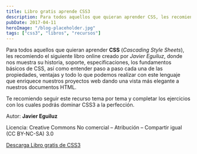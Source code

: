```yaml
---
title: Libro gratis aprende CSS3
description: Para todos aquellos que quieran aprender CSS, les recomiendo el siguiente libro online creado por Javier Eguiluz
pubDate: 2017-04-11
heroImage: "/blog-placeholder.jpg"
tags: ["css3", "libros", "recursos"]
---
```


Para todos aquellos que quieran aprender **CSS** (_Cascading Style Sheets_), les recomiendo el siguiente libro online creado por _Javier Eguiluz_, donde nos muestra su historia, soporte, especificaciones, los fundamentos básicos de CSS, así como entender paso a paso cada una de las propiedades, ventajas y todo lo que podemos realizar con este lenguaje que enriquece nuestros proyectos web dando una vista más elegante a nuestros documentos HTML.

Te recomiendo seguir este recurso tema por tema y completar los ejercicios con los cuales podrás dominar CSS3 a la perfección.

Autor: **Javier Eguiluz**

Licencia: Creative Commons No comercial – Atribución – Compartir igual (CC BY-NC-SA) 3.0

[Descarga Libro gratis de CSS3](http://librosweb.es/libro/css/)
